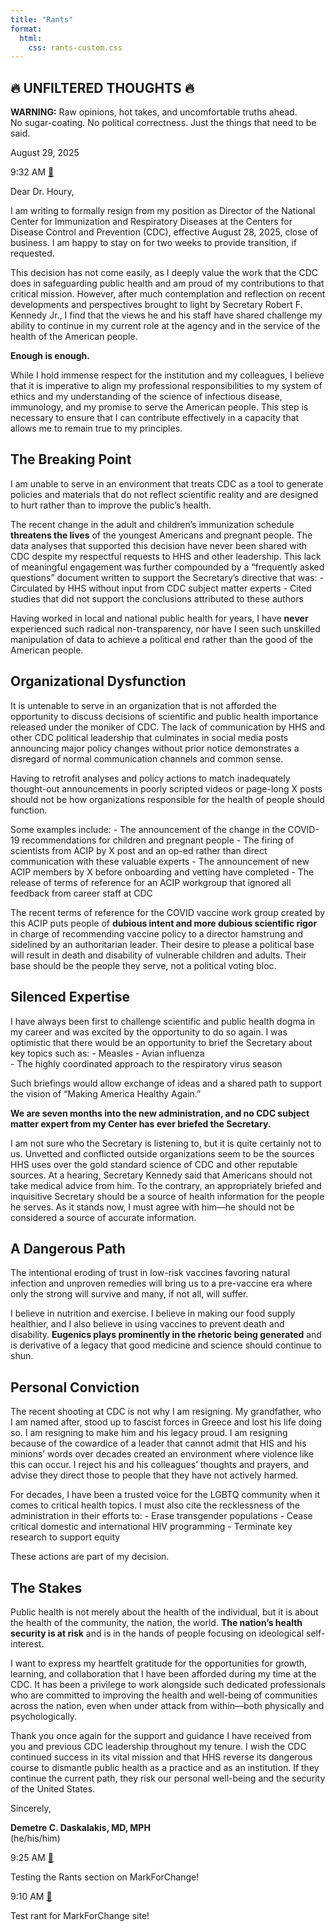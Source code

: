 ```yaml
---
title: "Rants"
format: 
  html:
    css: rants-custom.css
---
```


<style>
/* Firefox-specific dark mode enforcement */
html, body {
  background-color: #0a0a0a !important;
}

.quarto-light body {
  background-color: #0a0a0a !important;
}

/* Override any Quarto containers */
#quarto-document-content,
#quarto-content,
.quarto-container-page,
.page-layout-article,
main {
  background-color: #0a0a0a !important;
}

/* For users who prefer light mode, use light colors */
@media (prefers-color-scheme: light) {
  html, body {
    background-color: #ffffff !important;
  }
  
  .rants-container {
    background-color: #ffffff !important;
  }
  
  #quarto-document-content,
  #quarto-content,
  .quarto-container-page,
  .page-layout-article,
  main {
    background-color: #ffffff !important;
  }
}
</style>

<div class="rants-container" style="background-color: #0a0a0a; min-height: 100vh;">

# 🔥 UNFILTERED THOUGHTS 🔥

<div class="rants-intro">
<strong>WARNING:</strong> Raw opinions, hot takes, and uncomfortable truths ahead.<br>
No sugar-coating. No political correctness. Just the things that need to be said.
</div>

<div class="rants-timeline">

<!-- 2025-08-29 -->
<div class="rant-day" data-date="2025-08-29">
<div class="date-header">
<span class="date">August 29, 2025</span>
</div>

<div class="rant-entry" id="rant-2025-08-29-1756474355923">
<div class="time-stamp">
9:32 AM
<a href="#rant-2025-08-29-1756474355923" class="rant-anchor" title="Link to this rant">🔗</a>
</div>
<div class="rant-content">
Dear Dr. Houry,

I am writing to formally resign from my position as Director of the National Center for Immunization and Respiratory Diseases at the Centers for Disease Control and Prevention (CDC), effective August 28, 2025, close of business. I am happy to stay on for two weeks to provide transition, if requested.

This decision has not come easily, as I deeply value the work that the CDC does in safeguarding public health and am proud of my contributions to that critical mission. However, after much contemplation and reflection on recent developments and perspectives brought to light by Secretary Robert F. Kennedy Jr., I find that the views he and his staff have shared challenge my ability to continue in my current role at the agency and in the service of the health of the American people. 

**Enough is enough.**

While I hold immense respect for the institution and my colleagues, I believe that it is imperative to align my professional responsibilities to my system of ethics and my understanding of the science of infectious disease, immunology, and my promise to serve the American people. This step is necessary to ensure that I can contribute effectively in a capacity that allows me to remain true to my principles.

## The Breaking Point

I am unable to serve in an environment that treats CDC as a tool to generate policies and materials that do not reflect scientific reality and are designed to hurt rather than to improve the public's health. 

The recent change in the adult and children's immunization schedule **threatens the lives** of the youngest Americans and pregnant people. The data analyses that supported this decision have never been shared with CDC despite my respectful requests to HHS and other leadership. This lack of meaningful engagement was further compounded by a "frequently asked questions" document written to support the Secretary's directive that was:
- Circulated by HHS without input from CDC subject matter experts
- Cited studies that did not support the conclusions attributed to these authors

Having worked in local and national public health for years, I have **never** experienced such radical non-transparency, nor have I seen such unskilled manipulation of data to achieve a political end rather than the good of the American people.

## Organizational Dysfunction

It is untenable to serve in an organization that is not afforded the opportunity to discuss decisions of scientific and public health importance released under the moniker of CDC. The lack of communication by HHS and other CDC political leadership that culminates in social media posts announcing major policy changes without prior notice demonstrates a disregard of normal communication channels and common sense. 

Having to retrofit analyses and policy actions to match inadequately thought-out announcements in poorly scripted videos or page-long X posts should not be how organizations responsible for the health of people should function. 

Some examples include:
- The announcement of the change in the COVID-19 recommendations for children and pregnant people
- The firing of scientists from ACIP by X post and an op-ed rather than direct communication with these valuable experts
- The announcement of new ACIP members by X before onboarding and vetting have completed
- The release of terms of reference for an ACIP workgroup that ignored all feedback from career staff at CDC

The recent terms of reference for the COVID vaccine work group created by this ACIP puts people of **dubious intent and more dubious scientific rigor** in charge of recommending vaccine policy to a director hamstrung and sidelined by an authoritarian leader. Their desire to please a political base will result in death and disability of vulnerable children and adults. Their base should be the people they serve, not a political voting bloc.

## Silenced Expertise

I have always been first to challenge scientific and public health dogma in my career and was excited by the opportunity to do so again. I was optimistic that there would be an opportunity to brief the Secretary about key topics such as:
- Measles
- Avian influenza  
- The highly coordinated approach to the respiratory virus season

Such briefings would allow exchange of ideas and a shared path to support the vision of "Making America Healthy Again." 

**We are seven months into the new administration, and no CDC subject matter expert from my Center has ever briefed the Secretary.**

I am not sure who the Secretary is listening to, but it is quite certainly not to us. Unvetted and conflicted outside organizations seem to be the sources HHS uses over the gold standard science of CDC and other reputable sources. At a hearing, Secretary Kennedy said that Americans should not take medical advice from him. To the contrary, an appropriately briefed and inquisitive Secretary should be a source of health information for the people he serves. As it stands now, I must agree with him—he should not be considered a source of accurate information.

## A Dangerous Path

The intentional eroding of trust in low-risk vaccines favoring natural infection and unproven remedies will bring us to a pre-vaccine era where only the strong will survive and many, if not all, will suffer. 

I believe in nutrition and exercise. I believe in making our food supply healthier, and I also believe in using vaccines to prevent death and disability. **Eugenics plays prominently in the rhetoric being generated** and is derivative of a legacy that good medicine and science should continue to shun.

## Personal Conviction

The recent shooting at CDC is not why I am resigning. My grandfather, who I am named after, stood up to fascist forces in Greece and lost his life doing so. I am resigning to make him and his legacy proud. I am resigning because of the cowardice of a leader that cannot admit that HIS and his minions' words over decades created an environment where violence like this can occur. I reject his and his colleagues' thoughts and prayers, and advise they direct those to people that they have not actively harmed.

For decades, I have been a trusted voice for the LGBTQ community when it comes to critical health topics. I must also cite the recklessness of the administration in their efforts to:
- Erase transgender populations
- Cease critical domestic and international HIV programming
- Terminate key research to support equity

These actions are part of my decision.

## The Stakes

Public health is not merely about the health of the individual, but it is about the health of the community, the nation, the world. **The nation's health security is at risk** and is in the hands of people focusing on ideological self-interest.

I want to express my heartfelt gratitude for the opportunities for growth, learning, and collaboration that I have been afforded during my time at the CDC. It has been a privilege to work alongside such dedicated professionals who are committed to improving the health and well-being of communities across the nation, even when under attack from within—both physically and psychologically.

Thank you once again for the support and guidance I have received from you and previous CDC leadership throughout my tenure. I wish the CDC continued success in its vital mission and that HHS reverse its dangerous course to dismantle public health as a practice and as an institution. If they continue the current path, they risk our personal well-being and the security of the United States.

Sincerely,

**Demetre C. Daskalakis, MD, MPH**  
(he/his/him)
</div>
</div>

<div class="rant-entry" id="rant-2025-08-29-1756473908393">
<div class="time-stamp">
9:25 AM
<a href="#rant-2025-08-29-1756473908393" class="rant-anchor" title="Link to this rant">🔗</a>
</div>
<div class="rant-content">
Testing the Rants section on MarkForChange!
</div>
</div>

<div class="rant-entry" id="rant-2025-08-29-1756473058974">
<div class="time-stamp">
9:10 AM
<a href="#rant-2025-08-29-1756473058974" class="rant-anchor" title="Link to this rant">🔗</a>
</div>
<div class="rant-content">
Test rant for MarkForChange site!
</div>
</div>

</div>

<!-- rants will be inserted here -->

</div>
</div>